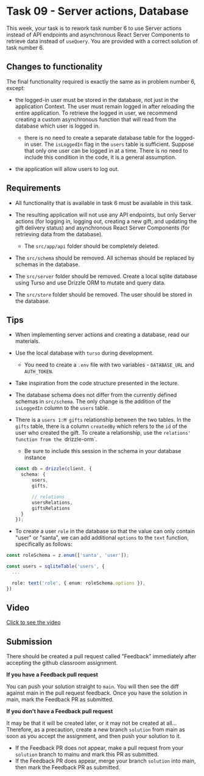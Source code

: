 
# Task 09 - Server actions, Database

This week, your task is to rework task number 6 to use Server actions instead of API endpoints and asynchronous React Server Components to retrieve data instead of `useQuery`. You are provided with a correct solution of task number 6.

<HomeworkGeneralInfo slug="api-actions-database" />

## Changes to functionality

The final functionality required is exactly the same as in problem number 6, except:

- the logged-in user must be stored in the database, not just in the application Context. The user must remain logged in after reloading the entire application. To retrieve the logged in user, we recommend creating a custom asynchronous function that will read from the database which user is logged in.

  - there is no need to create a separate database table for the logged-in user. The `isLoggedIn` flag in the `users` table is sufficient. Suppose that only one user can be logged in at a time. There is no need to include this condition in the code, it is a general assumption.

- the application will allow users to log out.

## Requirements

- All functionality that is available in task 6 must be available in this task.

- The resulting application will not use any API endpoints, but only Server actions (for logging in, logging out, creating a new gift, and updating the gift delivery status) and asynchronous React Server Components (for retrieving data from the database).

  - The `src/app/api` folder should be completely deleted.

- The `src/schema` should be removed. All schemas should be replaced by schemas in the database.

- The `src/server` folder should be removed. Create a local sqlite database using Turso and use Drizzle ORM to mutate and query data.

- The `src/store` folder should be removed. The user should be stored in the database.

## Tips

- When implementing server actions and creating a database, read our materials.

- Use the local database with `turso` during development.

  - You need to create a `.env` file with two variables - `DATABASE_URL` and `AUTH_TOKEN`.

- Take inspiration from the code structure presented in the lecture.

- The database schema does not differ from the currently defined schemas in `src/schema`. The only change is the addition of the `isLoggedIn` column to the `users` table.

- There is a `users 1:M gifts` relationship between the two tables. In the `gifts` table, there is a column `createdBy` which refers to the `id` of the user who created the gift. To create a relationship, use the `relations' function from the `drizzle-orm`.

  - Be sure to include this session in the schema in your database instance

  ```ts
  const db = drizzle(client, {
  	schema: {
  		users,
  		gifts,

  		// relations
  		usersRelations,
  		giftsRelations
  	}
  });
  ```

- To create a user `role` in the database so that the value can only contain "user" or "santa", we can add additional `options` to the `text` function, specifically as follows:

```ts
const roleSchema = z.enum(['santa', 'user']);

const users = sqliteTable('users', {
  ...

  role: text('role', { enum: roleSchema.options }),
})
```

## Video

[Click to see the video](https://drive.google.com/file/d/1NbQX7elX6j_PaojDkCC8DBU0-caG882R/view?usp=sharing)

## Submission

There should be created a pull request called "Feedback" immediately after accepting the github classroom assignment.

**If you have a Feedback pull request**

You can push your solution straight to `main`. You will then see the diff against main in the pull request feedback. Once you have the solution in main, mark the Feedback PR as submitted.

**If you don't have a Feedback pull request**

It may be that it will be created later, or it may not be created at all... Therefore, as a precaution, create a new branch `solution` from main as soon as you accept the assignment, and then push your solution to it.

- If the Feedback PR does not appear, make a pull request from your `solution` branch to mainu and mark this PR as submitted.
- If the Feedback PR does appear, merge your branch `solution` into main, then mark the Feedback PR as submitted.
